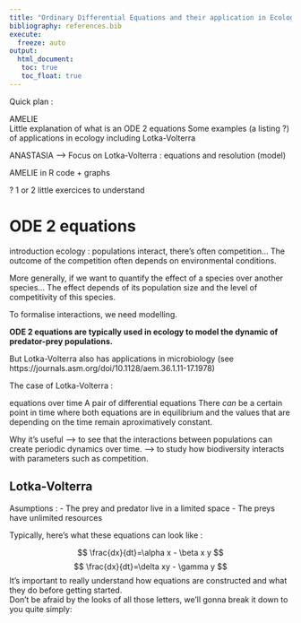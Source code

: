 ```yaml
---
title: "Ordinary Differential Equations and their application in Ecology"
bibliography: references.bib
execute: 
  freeze: auto
output: 
  html_document:
   toc: true
   toc_float: true
---
```



Quick plan :
  
AMELIE  
Little explanation of what is an ODE 2 equations
Some examples (a listing ?) of applications in ecology
including Lotka-Volterra

ANASTASIA
--> Focus on Lotka-Volterra : equations and resolution (model)

AMELIE
in R code + graphs

?
1 or 2 little exercices to understand



# ODE 2 equations


introduction ecology : populations interact, there's often competition...
The outcome of the competition often depends on environmental conditions.

More generally, if we want to quantify the effect of a species over another species... The effect depends of its population size and the level of competitivity of this species.


To formalise interactions, we need modelling.

**ODE 2 equations are typically used in ecology to model the dynamic of predator-prey populations.**

But Lotka-Volterra also has applications in microbiology (see https://journals.asm.org/doi/10.1128/aem.36.1.11-17.1978)




The case of Lotka-Volterra :

equations over time
A pair of differential equations
There *can* be a certain point in time where both equations are in equilibrium and the values that are depending on the time remain aproximatively constant.

Why it's useful --> to see that the interactions between populations can create periodic dynamics over time.
                --> to study how biodiversity interacts with parameters such as competition.




## Lotka-Volterra

Asumptions :
- The prey and predator live in a limited space
- The preys have unlimited resources


Typically, here's what these equations can look like :

$$ \frac{dx}{dt}=\alpha x - \beta x y $$
$$ \frac{dx}{dt}=\delta xy - \gamma y $$
It's important to really understand how equations are constructed and what they do before getting started.  
Don't be afraid by the looks of all those letters, we'll gonna break it down to you quite simply:  




